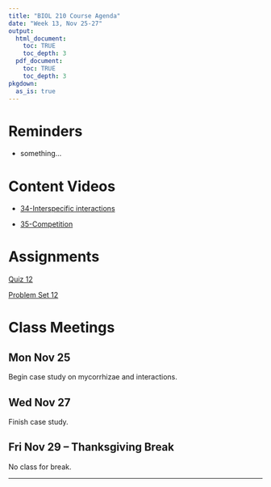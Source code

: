 ```yaml
---
title: "BIOL 210 Course Agenda"
date: "Week 13, Nov 25-27"
output: 
  html_document:
    toc: TRUE
    toc_depth: 3
  pdf_document:
    toc: TRUE
    toc_depth: 3
pkgdown:
  as_is: true
---
```


# Reminders

* something...

# Content Videos

* [34-Interspecific interactions](https://drive.google.com/drive/folders/1yZ9NZvr-Xff9-Za4LcuwliBC5p6vryJB?usp=drive_link)

* [35-Competition](https://drive.google.com/drive/folders/1yaAP9waCrgnbLRBYmtN7CPwAyNDx1_U7?usp=drive_link)

# Assignments

[Quiz 12](404.html)

[Problem Set 12](ps12.html)

# Class Meetings

## Mon Nov 25

Begin case study on mycorrhizae and interactions.

## Wed Nov 27

Finish case study.

## Fri Nov 29 -- Thanksgiving Break

No class for break.
<br>

------------------------------------------------------------------------

